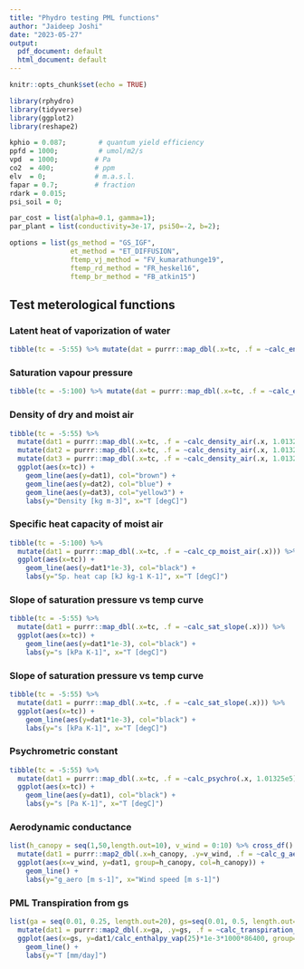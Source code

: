 ```yaml
---
title: "Phydro testing PML functions"
author: "Jaideep Joshi"
date: "2023-05-27"
output:
  pdf_document: default
  html_document: default
---
```


```r
knitr::opts_chunk$set(echo = TRUE)
```


```r
library(rphydro)
library(tidyverse)
library(ggplot2)
library(reshape2)
```

```r
kphio = 0.087;        # quantum yield efficiency
ppfd = 1000;          # umol/m2/s
vpd  = 1000;         # Pa
co2  = 400;          # ppm
elv  = 0;            # m.a.s.l.
fapar = 0.7;         # fraction
rdark = 0.015;
psi_soil = 0;

par_cost = list(alpha=0.1, gamma=1);
par_plant = list(conductivity=3e-17, psi50=-2, b=2);

options = list(gs_method = "GS_IGF", 
               et_method = "ET_DIFFUSION",
               ftemp_vj_method = "FV_kumarathunge19",
               ftemp_rd_method = "FR_heskel16",
               ftemp_br_method = "FB_atkin15")

```

## Test meterological functions

### Latent heat of vaporization of water

```r
tibble(tc = -5:55) %>% mutate(dat = purrr::map_dbl(.x=tc, .f = ~calc_enthalpy_vap(.x))) %>% ggplot(aes(x=tc, y=dat/1e6)) + geom_line() + labs(y="lv [MJ kg-1]", x="T [degC]")
```



### Saturation vapour pressure

```r
tibble(tc = -5:100) %>% mutate(dat = purrr::map_dbl(.x=tc, .f = ~calc_esat(.x, 1.01325e5))) %>% ggplot(aes(x=tc, y=dat/1e3)) + geom_line() + labs(y="Esat [kPa]", x="T [degC]")
```



### Density of dry and moist air

```r
tibble(tc = -5:55) %>% 
  mutate(dat1 = purrr::map_dbl(.x=tc, .f = ~calc_density_air(.x, 1.01325e5, 5e3, T))) %>% 
  mutate(dat2 = purrr::map_dbl(.x=tc, .f = ~calc_density_air(.x, 1.01325e5, 0, T))) %>% 
  mutate(dat3 = purrr::map_dbl(.x=tc, .f = ~calc_density_air(.x, 1.01325e5, Inf, F))) %>% 
  ggplot(aes(x=tc)) + 
    geom_line(aes(y=dat1), col="brown") + 
    geom_line(aes(y=dat2), col="blue") + 
    geom_line(aes(y=dat3), col="yellow3") + 
    labs(y="Density [kg m-3]", x="T [degC]")
```

### Specific heat capacity of moist air

```r
tibble(tc = -5:100) %>% 
  mutate(dat1 = purrr::map_dbl(.x=tc, .f = ~calc_cp_moist_air(.x))) %>%
  ggplot(aes(x=tc)) + 
    geom_line(aes(y=dat1*1e-3), col="black") + 
    labs(y="Sp. heat cap [kJ kg-1 K-1]", x="T [degC]")
```


### Slope of saturation pressure vs temp curve

```r
tibble(tc = -5:55) %>% 
  mutate(dat1 = purrr::map_dbl(.x=tc, .f = ~calc_sat_slope(.x))) %>%
  ggplot(aes(x=tc)) + 
    geom_line(aes(y=dat1*1e-3), col="black") + 
    labs(y="s [kPa K-1]", x="T [degC]")
```



### Slope of saturation pressure vs temp curve

```r
tibble(tc = -5:55) %>% 
  mutate(dat1 = purrr::map_dbl(.x=tc, .f = ~calc_sat_slope(.x))) %>%
  ggplot(aes(x=tc)) + 
    geom_line(aes(y=dat1*1e-3), col="black") + 
    labs(y="s [kPa K-1]", x="T [degC]")
```


### Psychrometric constant

```r
tibble(tc = -5:55) %>% 
  mutate(dat1 = purrr::map_dbl(.x=tc, .f = ~calc_psychro(.x, 1.01325e5))) %>%
  ggplot(aes(x=tc)) + 
    geom_line(aes(y=dat1), col="black") + 
    labs(y="s [Pa K-1]", x="T [degC]")
```


### Aerodynamic conductance

```r
list(h_canopy = seq(1,50,length.out=10), v_wind = 0:10) %>% cross_df() %>% 
  mutate(dat1 = purrr::map2_dbl(.x=h_canopy, .y=v_wind, .f = ~calc_g_aero(.x, .y, .x+10))) %>%
  ggplot(aes(x=v_wind, y=dat1, group=h_canopy, col=h_canopy)) + 
    geom_line() + 
    labs(y="g_aero [m s-1]", x="Wind speed [m s-1]")
```


### PML Transpiration from gs

```r
list(ga = seq(0.01, 0.25, length.out=20), gs=seq(0.01, 0.5, length.out=20)) %>% cross_df() %>% 
  mutate(dat1 = purrr::map2_dbl(.x=ga, .y=gs, .f = ~calc_transpiration_pml(ppfd, .y, .x, 25, 1.01325e5, vpd))) %>%
  ggplot(aes(x=gs, y=dat1/calc_enthalpy_vap(25)*1e-3*1000*86400, group=ga, col=ga)) + 
    geom_line() + 
    labs(y="T [mm/day]")
```

